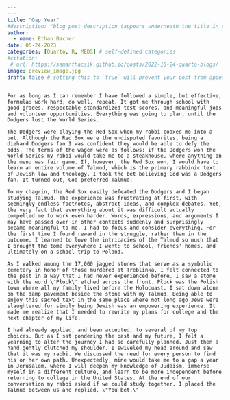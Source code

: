 ```yaml
---
---
title: "Gap Year"
#description: "blog post description (appears underneath the title in smaller text) which is included on the listing page"
author:
  - name: Ethan Bacher
date: 05-24-2023
categories: [Quarto, R, MEDS] # self-defined categories
#citation: 
 # url: https://samanthacsik.github.io/posts/2022-10-24-quarto-blogs/ 
image: preview_image.jpg
draft: false # setting this to `true` will prevent your post from appearing on your listing page until you're ready!
---
```


	For as long as I can remember I have followed a simple, but effective, formula: work hard, do well, repeat. It got me through school with good grades, respectable standardized test scores, and meaningful jobs and volunteer opportunities. Everything was going to plan, until the Dodgers lost the World Series. 

	The Dodgers were playing the Red Sox when my rabbi coaxed me into a bet. Although the Red Sox were the undisputed favorites, being a diehard Dodgers fan I was confident they would be able to defy the odds. The terms of the wager were as follows: if the Dodgers won the World Series my rabbi would take me to a steakhouse, where anything on the menu was fair game. If, however, the Red Sox won, I would have to learn an entire volume of Talmud, which is the primary rabbinic text of Jewish law and theology. I took the bet believing God was a Dodgers fan. It turned out, God preferred Talmud. 

	To my chagrin, the Red Sox easily defeated the Dodgers and I began studying Talmud. The experience was frustrating at first, with seemingly endless footnotes, abstract ideas, and complex debates. Yet, the very fact that everything about it was difficult actually compelled me to work even harder. Words, expressions, and arguments I may have passed over in other contexts suddenly and surprisingly became meaningful to me. I had to focus and consider everything. For the first time I found reward in the struggle, rather than in the outcome. I learned to love the intricacies of the Talmud so much that I brought the tome everywhere I went: to school, friends' homes, and ultimately on a school trip to Poland. 

	As I walked among the 17,000 jagged stones that serve as a symbolic cemetery in honor of those murdered at Treblinka, I felt connected to the past in a way that I had never experienced before. I saw a stone with the word \'Płock\' etched across the front. Płock was the Polish town where all my family lived before the Holocuast. I sat down alone on the damp pavement beside the stone with my Talmud. Being able to enjoy this sacred text in the same place where not long ago Jews were slaughtered for simply being Jewish was an empowering experience. It made me realize that I needed to rewrite my plans for college and the next chapter of my life. 

	I had already applied, and been accepted, to several of my top choices. But as I sat pondering the past and my future, I felt a yearning to alter the journey I had so carefully planned. Just then a hand gently clutched my shoulder. I swiveled my head around and saw that it was my rabbi. We discussed the need for every person to find his or her own path. Unexpectedly, mine would take me to a gap a year in Jerusalem, where I will deepen my knowledge of Judaism, immerse myself in a different culture, and learn to be more independent before returning to college in the United States. At the end of our conversation my rabbi asked if we could study together. I placed the Talmud between us and replied, \"You bet.\" 
